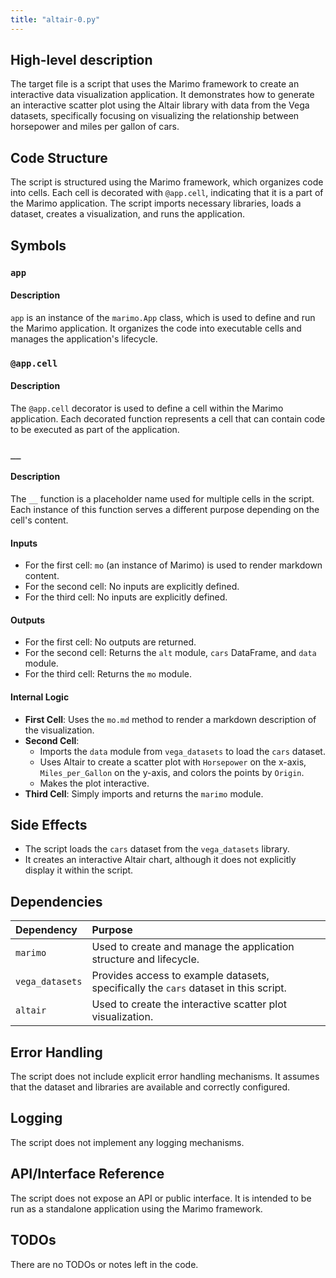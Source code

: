 ```yaml
---
title: "altair-0.py"
---
```


## High-level description
The target file is a script that uses the Marimo framework to create an interactive data visualization application. It demonstrates how to generate an interactive scatter plot using the Altair library with data from the Vega datasets, specifically focusing on visualizing the relationship between horsepower and miles per gallon of cars.

## Code Structure
The script is structured using the Marimo framework, which organizes code into cells. Each cell is decorated with `@app.cell`, indicating that it is a part of the Marimo application. The script imports necessary libraries, loads a dataset, creates a visualization, and runs the application.

## Symbols

### `app`
#### Description
`app` is an instance of the `marimo.App` class, which is used to define and run the Marimo application. It organizes the code into executable cells and manages the application's lifecycle.

### `@app.cell`
#### Description
The `@app.cell` decorator is used to define a cell within the Marimo application. Each decorated function represents a cell that can contain code to be executed as part of the application.

### `__`
#### Description
The `__` function is a placeholder name used for multiple cells in the script. Each instance of this function serves a different purpose depending on the cell's content.

#### Inputs
- For the first cell: `mo` (an instance of Marimo) is used to render markdown content.
- For the second cell: No inputs are explicitly defined.
- For the third cell: No inputs are explicitly defined.

#### Outputs
- For the first cell: No outputs are returned.
- For the second cell: Returns the `alt` module, `cars` DataFrame, and `data` module.
- For the third cell: Returns the `mo` module.

#### Internal Logic
- **First Cell**: Uses the `mo.md` method to render a markdown description of the visualization.
- **Second Cell**: 
  - Imports the `data` module from `vega_datasets` to load the `cars` dataset.
  - Uses Altair to create a scatter plot with `Horsepower` on the x-axis, `Miles_per_Gallon` on the y-axis, and colors the points by `Origin`.
  - Makes the plot interactive.
- **Third Cell**: Simply imports and returns the `marimo` module.

## Side Effects
- The script loads the `cars` dataset from the `vega_datasets` library.
- It creates an interactive Altair chart, although it does not explicitly display it within the script.

## Dependencies
| Dependency | Purpose |
|:-----------|:--------|
| `marimo` | Used to create and manage the application structure and lifecycle. |
| `vega_datasets` | Provides access to example datasets, specifically the `cars` dataset in this script. |
| `altair` | Used to create the interactive scatter plot visualization. |

## Error Handling
The script does not include explicit error handling mechanisms. It assumes that the dataset and libraries are available and correctly configured.

## Logging
The script does not implement any logging mechanisms.

## API/Interface Reference
The script does not expose an API or public interface. It is intended to be run as a standalone application using the Marimo framework.

## TODOs
There are no TODOs or notes left in the code.